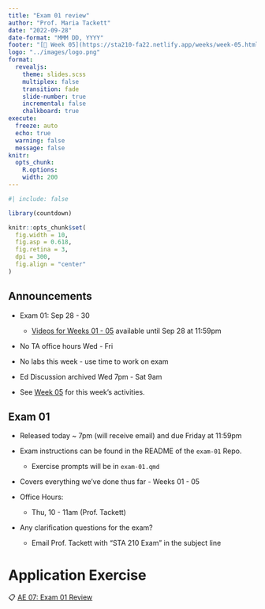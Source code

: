 ```yaml
---
title: "Exam 01 review"
author: "Prof. Maria Tackett"
date: "2022-09-28"
date-format: "MMM DD, YYYY"
footer: "[🔗 Week 05](https://sta210-fa22.netlify.app/weeks/week-05.html)"
logo: "../images/logo.png"
format: 
  revealjs:
    theme: slides.scss
    multiplex: false
    transition: fade
    slide-number: true
    incremental: false 
    chalkboard: true
execute:
  freeze: auto
  echo: true
  warning: false
  message: false
knitr:
  opts_chunk: 
    R.options:      
    width: 200
---
```


```r
#| include: false

library(countdown)

knitr::opts_chunk$set(
  fig.width = 10,
  fig.asp = 0.618,
  fig.retina = 3,
  dpi = 300,
  fig.align = "center"
)
```

## Announcements

-   Exam 01: Sep 28 - 30

    -   [Videos for Weeks 01 - 05](https://prodduke-my.sharepoint.com/:x:/g/personal/mt324_duke_edu/EfXF6q4ev7dNq53PBcDetSgBrNry2EB85vWv2xrUzGahbg?e=i3gLl6) available until Sep 28 at 11:59pm

-   No TA office hours Wed - Fri

-   No labs this week - use time to work on exam

-   Ed Discussion archived Wed 7pm - Sat 9am

-   See [Week 05](https://sta210-fa22.netlify.app/weeks/week-05.html) for this week's activities.

## Exam 01 {.midi}

-   Released today \~ 7pm (will receive email) and due Friday at 11:59pm

-   Exam instructions can be found in the README of the `exam-01` Repo.

    -   Exercise prompts will be in `exam-01.qmd`

-   Covers everything we've done thus far - Weeks 01 - 05

-   Office Hours:

    -   Thu, 10 - 11am (Prof. Tackett)

-   Any clarification questions for the exam?

    -   Email Prof. Tackett with "STA 210 Exam" in the subject line

# Application Exercise

::: appex
📋 [AE 07: Exam 01 Review](../ae/ae-07-exam-01-review.qmd)
:::

